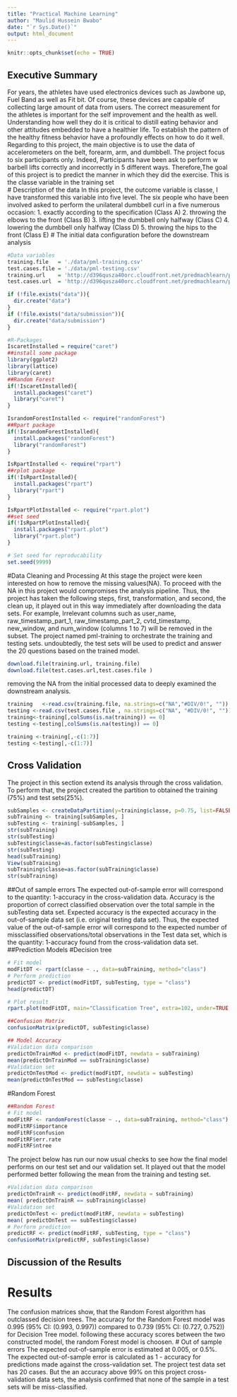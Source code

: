 ```yaml
---
title: "Practical Machine Learning"
author: "Maulid Hussein Bwabo"
date: "`r Sys.Date()`"
output: html_document
---
```


```r
knitr::opts_chunk$set(echo = TRUE)
```

## Executive Summary 
For years, the athletes have used electronics devices such as Jawbone up, Fuel Band as well as Fit bit. Of course, these devices are capable of collecting large amount of data from users. The correct measurement for the athletes is important for the self improvement and the health as well. Understanding how well they do it is critical to distill eating behavior and other attitudes embedded to have a healthier life. To establish the pattern of the healthy fitness behavior have a profoundly effects on how to do it well. Regarding to this project, the main objective is to use the data of accelerometers  on the belt, forearm, arm, and dumbbell. The project focus to six participants only. Indeed, Participants have been ask to perform w barbell lifts correctly and incorrectly in 5 different ways. Therefore,The goal of this project is to predict the manner in which they did the exercise. This is the classe variable in the training set  
# Description of the data
In this project, the outcome variable is classe, I have transformed this variable into five level. The six people who have been involved asked to perform the unilateral dumbbell curl in a five numerous occasion: 
1. exactly according to the specification (Class A)
2. throwing the elbows to the front (Class B)
3. lifting the dumbbell only halfway (Class C)
4. lowering the dumbbell only halfway (Class D)
5. throwing the hips to the front (Class E)
# The initial data configuration before the downstream analysis
```r
#Data variables
training.file   = './data/pml-training.csv'
test.cases.file = './data/pml-testing.csv'
training.url    = 'http://d396qusza40orc.cloudfront.net/predmachlearn/pml-training.csv'
test.cases.url  = 'http://d396qusza40orc.cloudfront.net/predmachlearn/pml-testing.csv'
```

```r
if (!file.exists("data")){
  dir.create("data")
}
if (!file.exists("data/submission")){
  dir.create("data/submission")
}
```

```r
#R-Packages
IscaretInstalled = require("caret")
##install some package 
library(ggplot2)
library(lattice)
library(caret)
##Random Forest
if(!IscaretInstalled){
  install.packages("caret")
  library("caret")
}

IsrandomForestInstalled <- require("randomForest")
##Rpart package 
if(!IsrandomForestInstalled){
  install.packages("randomForest")
  library("randomForest")
}

IsRpartInstalled <- require("rpart")
##rplot package 
if(!IsRpartInstalled){
  install.packages("rpart")
  library("rpart")
}

IsRpartPlotInstalled <- require("rpart.plot")
##set seed 
if(!IsRpartPlotInstalled){
  install.packages("rpart.plot")
  library("rpart.plot")
}

# Set seed for reproducability
set.seed(9999)
```
#Data Cleaning and Processing 
At this stage the project were keen interested on how to remove the missing values(NA). To proceed with the NA in this project would compromises the analysis pipeline. Thus, the project has taken the following steps, first, transformation, and second, the clean up, it played out in this way immediately after downloading the data sets. For example, Irrelevant columns such as user_name, raw_timestamp_part_1, raw_timestamp_part_2, cvtd_timestamp, new_window, and num_window (columns 1 to 7) will be removed in the subset. 
The project named pml-training to orchestrate the training and testing sets. undoubtedly, the test sets will be used to predict and answer the 20 questions based on the trained model. 
```r
download.file(training.url, training.file)
download.file(test.cases.url,test.cases.file )
```
removing the NA from the initial processed data to deeply examined the downstream analysis. 
```r
training   <-read.csv(training.file, na.strings=c("NA","#DIV/0!", ""))
testing <-read.csv(test.cases.file , na.strings=c("NA", "#DIV/0!", ""))
training<-training[,colSums(is.na(training)) == 0]
testing <-testing[,colSums(is.na(testing)) == 0]
```

```r
training <-training[,-c(1:7)]
testing <-testing[,-c(1:7)]
```
## Cross Validation
The project in this section extend its analysis through the cross validation. To perform that, the project created the partition to obtained the training (75%) and test sets(25%). 
```r
subSamples <- createDataPartition(y=training$classe, p=0.75, list=FALSE)
subTraining <- training[subSamples, ] 
subTesting <- training[-subSamples, ]
str(subTraining)
str(subTesting)
subTesting$classe=as.factor(subTesting$classe)
str(subTesting)
head(subTraining)
View(subTraining)
subTraining$classe=as.factor(subTraining$classe)
str(subTraining)
```
##Out of sample errors
The expected out-of-sample error will correspond to the quantity: 1-accuracy in the cross-validation data. Accuracy is the proportion of correct classified observation over the total sample in the subTesting data set. Expected accuracy is the expected accuracy in the out-of-sample data set (i.e. original testing data set). Thus, the expected value of the out-of-sample error will correspond to the expected number of missclassified observations/total observations in the Test data set, which is the quantity: 1-accuracy found from the cross-validation data set.
##Prediction Models
#Decision tree
```r
# Fit model
modFitDT <- rpart(classe ~ ., data=subTraining, method="class")
# Perform prediction
predictDT <- predict(modFitDT, subTesting, type = "class")
head(predictDT)
```
```r
# Plot result
rpart.plot(modFitDT, main="Classification Tree", extra=102, under=TRUE, faclen=0)
```

```r
##Confusion Matrix 
confusionMatrix(predictDT, subTesting$classe)
```

```r
## Model Accuracy 
#Validation data comparison
predictOnTrainMod <- predict(modFitDT, newdata = subTraining)
mean(predictOnTrainMod == subTraining$classe)
#Validation set
predictOnTestMod <- predict(modFitDT, newdata = subTesting)
mean(predictOnTestMod == subTesting$classe)
```
#Random Forest
```r
##Random Forest
# Fit model
modFitRF <- randomForest(classe ~ ., data=subTraining, method="class")
modFitRF$importance
modFitRF$confusion
modFitRF$err.rate
modFitRF$ntree
```
The project below has run our now usual checks to see how the final model performs on our test set and our validation set. It played out that the model performed better following the mean from the training and testing set. 
```r
#Validation data comparison
predictOnTrainR <- predict(modFitRF, newdata = subTraining)
mean( predictOnTrainR == subTraining$classe)
#Validation set
predictOnTest <- predict(modFitRF, newdata = subTesting)
mean( predictOnTest == subTesting$classe)
# Perform prediction
predictRF <- predict(modFitRF, subTesting, type = "class")
confusionMatrix(predictRF, subTesting$classe)
```
## Discussion of the Results 
# Results
The confusion matrices show, that the Random Forest algorithm has outclassed decision trees. The accuracy for the Random Forest model was 0.995 (95% CI: (0.993, 0.997)) compared to 0.739 (95% CI: (0.727, 0.752)) for Decision Tree model. following these accuracy scores between the two constructed model, the random Forest model is choosen.
# Out of sample errors
The expected out-of-sample error is estimated at 0.005, or 0.5%. The expected out-of-sample error is calculated as 1 - accuracy for predictions made against the cross-validation set. The project  test data set has 20 cases. But the  an accuracy above 99% on this project cross-validation data sets, the analysis confirmed that none of the sample in a test sets will be miss-classified.

